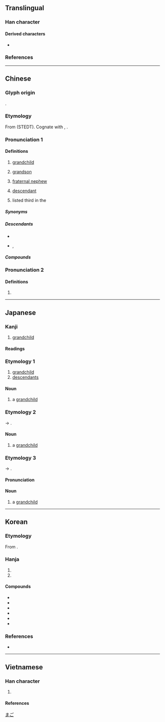 {{also|孙}}
{{character info}}
==Translingual==

===Han character===
{{Han char|rn=39|rad=子|as=07|sn=10|four=12493|canj=NDHVF|ids=⿰子系}}

====Derived characters====
* {{l|mul|[[遜]], [[愻]], [[蓀]]}}

===References===
{{Han ref|kx=0279.230|dkj=06987|dj=0548.190|hdz=21016.050|uh=5B6B}}

----

==Chinese==
{{zh-forms|s=孙|alt=𡤾}}

===Glyph origin===
{{Han etym}}
{{Han compound|子|系|t1=son|t2=continue|ls=ic}}.
{{zh-wp|zh|yue|nan:sun}}

===Etymology===
From {{inh|zh|sit-pro|*sju(w)-n||grandchild}} (STEDT). Cognate with {{cog|brx|sou||grandchild}}, {{cog|kac|shu||grandchild}}.

===Pronunciation 1===
{{zh-pron
|m=sūn
|c=syun1
|c-t=lhun1
|h=pfs=sûn;gd=sun1
|j=sung1
|mb=só̤ng
|md=sŏng
|mn=sun/xmd,qzd,tw:sng/zz:suiⁿ
|mn_note=sng/suiⁿ - vernacular (surname); sun - literary (all senses, including surname, except in Zhangzhou)
|mn-t=sung1/seng1
|mn-t_note=seng1 - surname; sung1 - other senses
|w=1sen
|mc=y
|oc=y
|cat=n,pn
}}

====Definitions====
{{zh-hanzi}}

# [[grandchild]] {{zh-mw|c:個|c:粒}}
# {{lb|zh|literary|or|dialectal}} [[grandson]] {{zh-mw|c:個|c:粒}}
# {{lb|zh|chiefly|Min}} [[fraternal nephew]]
# [[descendant]]
# {{surname|zh|dot=,}} listed third in the ''{{w|Baijiaxing}}''
#: {{zh-x|^孫 ^中山|{{w|Sun Yat-sen|'''Sun''' Yat-sen}} (provisionally served as the first president of the Republic of China)}}

=====Synonyms=====
{{zh-dial|孫子}}
{{zh-dial|姪子}}

=====Descendants=====
* {{desc|bor=1|en|Sun|Suen}}
* {{desc|bor=1|tl|Suan}} {{qualifier|via Hokkien}}, {{l|tl|Soon}} {{qualifier|via Hokkien}}

=====Compounds=====
{{zh-der|孫臏|不肖子孫|亞馬孫河|仍孫|來孫|兒孫|內孫|公子王孫|公孫樹|參孫|叔孫|吃子孫飯|名落孫山|含飴弄孫|土行孫|外孫|外孫女|多子多孫|天孫|太孫|女孫|姪孫|嫡孫|嫡孫承重|子子孫孫|子孝孫賢|子孫|子孫桶|子孫滿堂|孝子慈孫|孝子賢孫|孫兒|孫女|孫女婿|孫子|孫子兵法|孫山之外|孫康映雪|孫悟空|孫晨稿席|孫枝|孫竹|孫絡|封祖蔭孫|徒子徒孫|徠孫|德流子孫|慈孫孝子|慶流子孫|打剌孫|承重孫|抱子弄孫|斷子絕孫|曾孫|桂子蘭孫|毓子孕孫|炎黃子孫|烏孫|燕啄皇孫|猞猁孫|猴孫王|玄孫|王孫|王孫公子|百子千孫|祖孫|竹孫|答剌孫|系孫|絕子絕孫|耳孫|落孫山|裝孫子|西姆孫線|詒厥孫謀|貽厥孫謀|適孫|重孫|重孫女|重孫媳|長孫|長孫媳|雲孫|龍孫|龍孫帝子|孫王營|公孫龍|孫炎|孫郎|孫卿|哀王孫|孫文學說|公孫龍子|公孫大娘|孫吳}}

===Pronunciation 2===
{{zh-pron
|m=xùn
|c=seon3
|mn=qz,tw,xm,zz:sùn
|dial=n
}}

====Definitions====
{{zh-hanzi}}

# {{zh-alt-form|遜}}

----

==Japanese==

===Kanji===
{{ja-kanji|grade=4|rs=子07}}

# [[grandchild]]

====Readings====
{{ja-readings
|goon=そん
|kanon=そん
|kun=まご-
|nanori=さね, ただ, ひこ, ひろ
}}

===Etymology 1===
{{ja-kanjitab|むまご|yomi=k|r=y}}
# [[grandchild]]
# [[descendants]]

====Noun====
{{ja-noun|むまご}}

# a [[grandchild]]

===Etymology 2===
{{ja-kanjitab|うまご|yomi=k|r=y}}
{{IPAchar|/mumaɡo/}} → {{IPAchar|/umaɡo/}}.

====Noun====
{{ja-noun|うまご}}

# a [[grandchild]]

===Etymology 3===
{{ja-kanjitab|まご|yomi=k|r=y}}
{{IPAchar|/umaɡo/}} → {{IPAchar|/maɡo/}}.

====Pronunciation====
{{ja-pron|acc=2|y=k|まご}}

====Noun====
{{ja-noun|まご}}

# a [[grandchild]]

[[Category:ja:Family|まご]]

----

==Korean==
{{ko-hanja-search}}

===Etymology===
From {{der|ko|ltc|-}} {{ltc-l|孫}}. {{hanja-hunmong|손|swon|天倫#상32A}}

===Hanja===
{{ko-hanja|손자|손}}

# {{hanja form of|손|[[grandchild]]}}
# {{hanja form of|손|{{surname|ko}}}}

====Compounds====
{{der-top3|Compounds}}
* {{ko-l|손녀|孫女}}
* {{ko-l|손자|孫子}}
* {{ko-l|자손|子孫}}
* {{ko-l|증손|曾孫}}
* {{ko-l|후손|後孫}}
* {{ko-l|현손|玄孫}}
{{der-bottom}}

===References===
* {{R:hanjadoc|2496}}

----

==Vietnamese==

===Han character===
{{vi-readings|rs=子07
|hanviet=tôn-tchvtd;tdcntd;tdcndg, tốn-tchvtd
|phienthiet=
|nom= cháu-gdhn, tuôn-tdcndg
}}

# {{rfdef|vi}}

====References====
<references/>